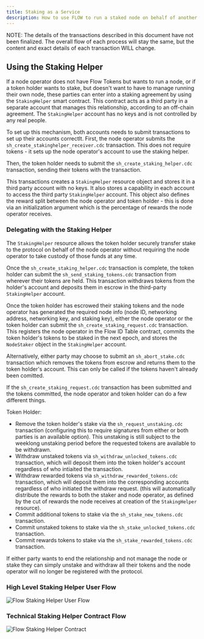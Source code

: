 ```yaml
---
title: Staking as a Service
description: How to use FLOW to run a staked node on behalf of another user
---
```


<Callout type="warning">
NOTE: The details of the transactions described in this document have not been finalized.
The overall flow of each process will stay the same, but the content and exact details
of each transaction WILL change.
</ Callout>

## Using the Staking Helper

If a node operator does not have Flow Tokens but wants to run a node, 
or if a token holder wants to stake, but doesn't want to have to manage
running their own node, these parties can enter into a staking agreement
by using the `StakingHelper` smart contract. This contract acts as a 
third party in a separate account that manages this relationship, according
to an off-chain agreement. The `StakingHelper` account has no keys and
is not controlled by any real people.

To set up this mechanism, both accounts needs to submit transactions
to set up their accounts correctlt. First, the node operator submits the
`sh_create_stakinghelper_receiver.cdc` transaction. This does not require tokens -
it sets up the node operator's account to use the staking helper.

Then, the token holder needs to submit the `sh_create_staking_helper.cdc` transaction,
sending their tokens with the transaction.

This transactions creates a `StakingHelper` resource object and stores it in a third party account with no keys.
It also stores a capability in each account to access the third party `StakingHelper` account.
This object also defines the reward split between the node operator and token holder -
this is done via an initialization argument which is the percentage of rewards the node operator receives.

### Delegating with the Staking Helper

The `StakingHelper` resource allows the token holder securely transfer stake to the protocol
on behalf of the node operator without requiring the node operator 
to take custody of those funds at any time.

Once the `sh_create_staking_helper.cdc` transaction is complete,
the token holder can submit the `sh_send_staking_tokens.cdc` transaction
from wherever their tokens are held.
This transaction withdraws tokens from the holder's account and deposits them
in escrow in the third-party `StakingHelper` account.

Once the token holder has escrowed their staking tokens and the node operator 
has generated the required node info (node ID, networking address, networking key, and staking key), 
either the node operator or the token holder can submit 
the `sh_create_staking_request.cdc` transaction. This registers the node operator 
in the Flow ID Table contract, commits the token holder's tokens
to be staked in the next epoch, and stores the `NodeStaker` object
in the `StakingHelper` account.

Alternatively, either party may choose to submit an `sh_abort_stake.cdc` transaction
which removes the tokens from escrow and returns them to the token holder's account.
This can only be called if the tokens haven't already been comitted.

If the `sh_create_staking_request.cdc` transaction has been submitted
and the tokens committed, the node operator and token holder 
can do a few different things.

Token Holder:
- Remove the token holder's stake via the `sh_request_unstaking.cdc` transaction
  (configuring this to require signatures from either or both parties is an available option).
  This unstaking is still subject to the weeklong unstaking period before
  the requested tokens are available to be withdrawn.
- Withdraw unstaked tokens via `sh_withdraw_unlocked_tokens.cdc` transaction,
  which will deposit them into the token holder's account regardless of who intiaited the transaction.
- Withdraw rewarded tokens via `sh_withdraw_rewarded_tokens.cdc` transaction,
  which will deposit them into the corresponding accounts regardless of who
  initiated the withdraw request.
  (this will automatically distribute the rewards to both the staker and node operator,
  as defined by the cut of rewards the node receives at creation of the `StakingHelper` resource).
- Commit additional tokens to stake via the `sh_stake_new_tokens.cdc` transaction.
- Commit unstaked tokens to stake via the `sh_stake_unlocked_tokens.cdc` transaction.
- Commit rewards tokens to stake via the `sh_stake_rewarded_tokens.cdc` transaction.

If either party wants to end the relationship and not manage the node or stake
they can simply unstake and withdraw all their tokens and the node operator
will no longer be registered with the protocol.

### High Level Staking Helper User Flow

![Flow Staking Helper User Flow](flow-staking-helper-user.png)

### Technical Staking Helper Contract Flow

![Flow Staking Helper Contract](flow-staking-helper-contract.png)